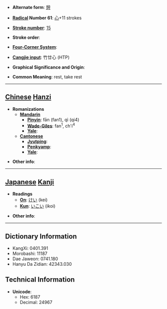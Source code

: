 * '''Alternate form''': [[憩]]

* '''[[Wiktionary:Chinese radical index| Radical]] Number 61''': [[Wiktionary:Chinese radical index 心|心]]+11 strokes

* '''[[Wiktionary:Chinese total strokes index|Stroke number]]''': [[Wiktionary:Chinese total strokes index 15|15]]

* '''Stroke order''': 

* '''[[Wiktionary:Chinese four corner index|Four-Corner System]]''': 

* '''[[Wiktionary:Chinese Cangjie index|Cangjie input]]''': 竹廿心 (HTP)

* '''Graphical Significance and Origin''': 

* '''Common Meaning''': rest, take rest

----

== [[Chinese]] [[Hanzi]] ==

* '''Romanizations'''
** '''[[Mandarin]]'''
*** '''[[Pinyin]]''': fān (fan1), qì (qi4)
*** '''[[Wade-Giles]]''': fan<sup>1</sup>, ch'i<sup>4</sup>
*** '''[[Yale]]''': 
** '''[[Cantonese]]'''
*** '''[[Jyutping]]''':
*** '''[[Penkyamp]]''': 
*** '''[[Yale]]''': 

* '''Other info''': 

----

== [[Japanese]] [[Kanji]] ==

* '''Readings'''
** '''[[On]]''': [[けい]] (kei)
** '''[[Kun]]''': [[いこい]] (ikoi)

* '''Other info''':  

----

== Dictionary Information ==

* KangXi: 0401.391
* Morobashi: 11187
* Dae Jaweon: 0741.180
* Hanyu Da Zidian: 42343.030

== Technical Information ==

* '''Unicode''':
** Hex: 6187
** Decimal: 24967